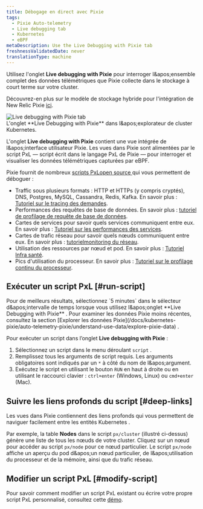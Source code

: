```yaml
---
title: Débogage en direct avec Pixie
tags:
  - Pixie Auto-telemetry
  - Live debugging tab
  - Kubernetes
  - eBPF
metaDescription: Use the Live Debugging with Pixie tab
freshnessValidatedDate: never
translationType: machine
---
```


Utilisez l&apos;onglet <DNT>**Live debugging with Pixie**</DNT> pour interroger l&amp;apos;ensemble complet des données télémétriques que Pixie collecte dans le stockage à court terme sur votre cluster.

Découvrez-en plus sur le modèle de stockage hybride pour l&apos;intégration de New Relic Pixie [ici](/docs/kubernetes-pixie/auto-telemetry-pixie/understand-use-data/overview).

<img title="Live debugging with Pixie tab" alt="Live debugging with Pixie tab" src="/images/pixie_screenshot-full_live-debugging.webp" />

<figcaption>
  L&apos;onglet <DNT>**Live Debugging with Pixie**</DNT> dans l&amp;apos;explorateur de cluster Kubernetes.
</figcaption>

L&apos;onglet <DNT>**Live debugging with Pixie**</DNT> contient une vue intégrée de l&amp;apos;interface utilisateur Pixie. Les vues dans Pixie sont alimentées par le script PxL — script écrit dans le langage PxL de Pixie — pour interroger et visualiser les données télémétriques capturées par eBPF.

Pixie fournit de nombreux [scripts PxLopen source ](https://github.com/pixie-io/pixie/tree/main/src/pxl_scripts)qui vous permettent de déboguer :

* Traffic sous plusieurs formats : HTTP et HTTPs (y compris cryptés), DNS, Postgres, MySQL, Cassandra, Redis, Kafka. En savoir plus : [Tutoriel sur le tracing des demandes](https://docs.px.dev/tutorials/pixie-101/request-tracing/).
* Performances des requêtes de base de données. En savoir plus : [tutoriel de profilage de requête de base de données](https://docs.px.dev/tutorials/pixie-101/database-query-profiling/).
* Cartes de services pour savoir quels services communiquent entre eux. En savoir plus : [Tutoriel sur les performances des services](https://docs.px.dev/tutorials/pixie-101/service-performance/).
* Cartes de trafic réseau pour savoir quels nœuds communiquent entre eux. En savoir plus : [tutorielmonitoring du réseau](https://docs.px.dev/tutorials/pixie-101/network-monitoring/).
* Utilisation des ressources par nœud et pod. En savoir plus : [Tutoriel Infra santé](https://docs.px.dev/tutorials/pixie-101/infra-health/).
* Pics d&apos;utilisation du processeur. En savoir plus : [Tutoriel sur le profilage continu du processeur](https://docs.px.dev/tutorials/pixie-101/profiler/).

## Exécuter un script PxL [#run-script]

<Callout variant="important">
  Pour de meilleurs résultats, sélectionnez `5 minutes` dans le sélecteur d&amp;apos;intervalle de temps lorsque vous utilisez l&amp;apos;onglet <DNT>**Live Debugging with Pixie**</DNT> . Pour examiner les données Pixie moins récentes, consultez la section [Explorer les données Pixie](/docs/kubernetes-pixie/auto-telemetry-pixie/understand-use-data/explore-pixie-data) .
</Callout>

Pour exécuter un script dans l’onglet <DNT>**Live debugging with Pixie**</DNT> :

1. Sélectionnez un script dans le menu déroulant `script` .
2. Remplissez tous les arguments de script requis. Les arguments obligatoires sont indiqués par un `*` à côté du nom de l&amp;apos;argument.
3. Exécutez le script en utilisant le bouton `RUN` en haut à droite ou en utilisant le raccourci clavier : `ctrl+enter` (Windows, Linux) ou `cmd+enter` (Mac).

## Suivre les liens profonds du script [#deep-links]

Les vues dans Pixie contiennent des liens profonds qui vous permettent de naviguer facilement entre les entités Kubernetes .

Par exemple, la table <DNT>**Nodes**</DNT> dans le script `px/cluster` (illustré ci-dessus) génère une liste de tous les nœuds de votre cluster. Cliquez sur un nœud pour accéder au script `px/node` pour ce nœud particulier. Le script `px/node` affiche un aperçu du pod d&amp;apos;un nœud particulier, de l&amp;apos;utilisation du processeur et de la mémoire, ainsi que du trafic réseau.

## Modifier un script PxL [#modify-script]

Pour savoir comment modifier un script PxL existant ou écrire votre propre script PxL personnalisé, consultez cette [démo](https://fast.wistia.com/embed/channel/tqh40xputt?wchannelid=tqh40xputt&wmediaid=nmbw64jwzd).